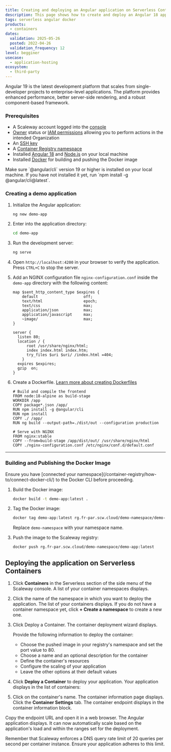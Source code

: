 ```yaml
---
title: Creating and deploying an Angular application on Serverless Containers
description: This page shows how to create and deploy an Angular 18 application on Scaleway Serverless Containers.
tags: serverless angular docker
products:
  - containers
dates:
  validation: 2025-05-26
  posted: 2022-04-26
  validation_frequency: 12
level: begginer
usecase:
  - application-hosting
ecosystem:
  - third-party
---
```




Angular 19 is the latest development platform that scales from single-developer projects to enterprise-level applications. The platform provides enhanced performance, better server-side rendering, and a robust component-based framework.

### Prerequisites

<Requirements />

- A Scaleway account logged into the [console](https://console.scaleway.com)
- [Owner](/iam/concepts/#owner) status or [IAM permissions](/iam/concepts/#permission) allowing you to perform actions in the intended Organization
- An [SSH key](/organizations-and-projects/how-to/create-ssh-key/)
- A [Container Registry namespace](/container-registry/how-to/create-namespace/)
- Installed [Angular 18](https://angular.dev/installation) and [Node.js](https://nodejs.org/en/learn/getting-started/how-to-install-nodejs) on your local machine
- Installed [Docker](/tutorials/install-docker-ubuntu-jammy-jellyfish/) for building and pushing the Docker image

<Message type="important">
Make sure `@angular/cli` version 19 or higher is installed on your local machine. If you have not installed it yet, run `npm install -g @angular/cli@latest`.
</Message>

### Creating a demo application

1. Initialize the Angular application:
   ```bash
   ng new demo-app
   ```
2. Enter into the application directory:
   ```bash
   cd demo-app
   ```
3. Run the development server:
   ```bash
   ng serve
   ```
4. Open `http://localhost:4200` in your browser to verify the application. Press `CTRL+C` to stop the server.

5. Add an NGINX configuration file `nginx-configuration.conf` inside the `demo-app` directory with the following content:
   ```nginx
   map $sent_http_content_type $expires {
       default                    off;
       text/html                  epoch;
       text/css                   max;
       application/json           max;
       application/javascript     max;
       ~image/                    max;
   }

   server {
     listen 80;
     location / {
         root /usr/share/nginx/html;
         index index.html index.htm;
         try_files $uri $uri/ /index.html =404;
       }
     expires $expires;
     gzip  on;
   }
   ```

6. Create a Dockerfile. [Learn more about creating Dockerfiles](https://docs.docker.com/get-started/docker-concepts/building-images/writing-a-dockerfile/)
   ```
   # Build and compile the frontend
   FROM node:18-alpine as build-stage
   WORKDIR /app
   COPY package*.json /app/
   RUN npm install -g @angular/cli
   RUN npm install
   COPY ./ /app/
   RUN ng build --output-path=./dist/out --configuration production

   # Serve with NGINX
   FROM nginx:stable
   COPY --from=build-stage /app/dist/out/ /usr/share/nginx/html
   COPY ./nginx-configuration.conf /etc/nginx/conf.d/default.conf
   ```

---

### Building and Publishing the Docker Image

<Message type="important">
Ensure you have [connected your namespace](/container-registry/how-to/connect-docker-cli/) to the Docker CLI before proceeding.
</Message>

1. Build the Docker image:
   ```bash
   docker build -t demo-app:latest .
   ```
2. Tag the Docker image:
   ```bash
   docker tag demo-app:latest rg.fr-par.scw.cloud/demo-namespace/demo-app:latest
   ```
   Replace `demo-namespace` with your namespace name.

3. Push the image to the Scaleway registry:
   ```bash
   docker push rg.fr-par.scw.cloud/demo-namespace/demo-app:latest
   ```

## Deploying the application on Serverless Containers

1. Click **Containers** in the Serverless section of the side menu of the Scaleway console. A list of your container namespaces displays.
2. Click the name of the namespace in which you want to deploy the application. The list of your containers displays.
    <Message type="tip">
      If you do not have a container namespace yet, click **+ Create a namespace** to create a new one.
    </Message>
3. Click Deploy a Container. The container deployment wizard displays.

    Provide the following information to deploy the container:
      - Choose the pushed image in your registry's namespace and set the port value to 80.
        <Lightbox image={image} alt="" />
      - Choose a name and an optional description for the container
      - Define the container's resources
      - Configure the scaling of your application
      - Leave the other options at their default values
4. Click **Deploy a Container** to deploy your application. Your application displays in the list of containers:
    <Lightbox image={image2} alt="" />
5. Click on the container's name. The container information page displays. Click the **Container Settings** tab. The container endpoint displays in the container information block.
    <Lightbox image={image3} alt="" />

Copy the endpoint URL and open it in a web browser. The Angular application displays. It can now automatically scale based on the application's load and within the ranges set for the deployment.

<Message type="tip">
  Remember that Scaleway enforces a DNS query rate limit of 20 queries per second per container instance. Ensure your application adheres to this limit.
</Message>
